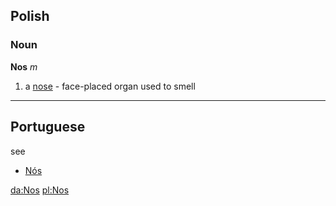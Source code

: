 == Polish ==
=== Noun ===
'''Nos''' ''m''

# a [[nose]] - face-placed organ used to smell

----
== Portuguese ==

see 
* [[Nós]]

[[da:Nos]]
[[pl:Nos]]